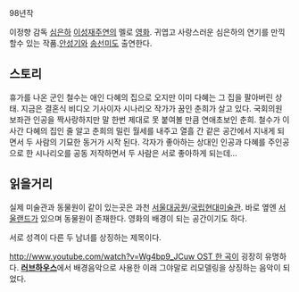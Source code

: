 98년작

이정향 감독 [[심은하]] [[이성재]]주연의 멜로 [[영화]]. 귀엽고 사랑스러운 심은하의 연기를 만끽할수 있는 작품.[[안성기]]와 [[송선미]]도 출연한다.

== 스토리 ==
휴가를 나온 군인 철수는 애인 다혜의 집으로 오지만 이미 다혜는 그 집을 팔아버린 상태. 지금은 결혼식 비디오 기사이자 시나리오 작가가 꿈인 춘희가 살고 있다. 국회의원 보좌관 인공을 짝사랑하지만 말 한번 제대로 못 붙여볼 만큼 연애초보인 춘희. 철수가 이사간 다혜의 집인 줄 알고 춘희의 밀린 월세를 내주고 열흘 간 같은 공간에서 지내게 되면서 두 사람의 기묘한 동거가 시작 된다. 각자가 좋아하는 상대인 인공과 다혜를 주인공으로 한 시나리오를 공동 저작하면서 두 사람은 서로 좋아하게 되는데...
== 읽을거리 ==
실제 미술관과 동물원이 같이 있는곳은 과천 [[서울대공원]]/[[국립현대미술관]]. 바로 옆엔 [[서울랜드]]가 있으며 동물원이 존재한다. 영화의 배경이 되는 공간이기도 하다.

서로 성격이 다른 두 남녀를 상징하는 제목이다.

[[http://www.youtube.com/watch?v=Wg4bp9_JCuw OST 한 곡]]이 굉장히 유명하다. '''[[러브하우스]]'''에서 배경음악으로 사용한 이래 그야말로 리모델링을 상징하는 음악이 되었다.
